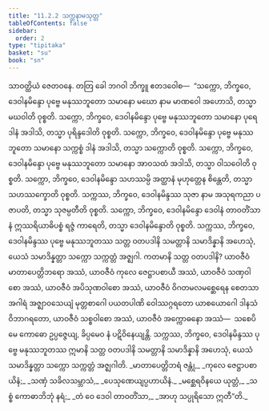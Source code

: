```yaml
---
title: "11.2.2 သက္ကနာမသုတ္တ"
tableOfContents: false
sidebar:
  order: 2
type: "tipitaka"
basket: "su"
book: "sn"
---
```



<DynamicBreadcrumb />

<Division number="258" book="sn" e="ch" v="18" p="318">

<Paragraph number="1615" book="sn">
သာဝတ္ထိယံ ဇေတဝနေ. တတြ ခေါ ဘဂဝါ ဘိက္ခူ ဧတဒဝေါစ—  “သက္ကော, ဘိက္ခဝေ, ဒေဝါနမိန္ဒော ပုဗ္ဗေ မနုဿဘူတော သမာနော မဃော နာမ မာဏဝေါ အဟောသိ, တသ္မာ မဃဝါတိ ဝုစ္စတိ.
</Paragraph>

<Paragraph number="1616" book="sn">
သက္ကော, ဘိက္ခဝေ, ဒေဝါနမိန္ဒော ပုဗ္ဗေ မနုဿဘူတော သမာနော ပုရေ ဒါနံ အဒါသိ, တသ္မာ ပုရိန္ဒဒေါတိ ဝုစ္စတိ.
</Paragraph>

<Paragraph number="1617" book="sn">
သက္ကော, ဘိက္ခဝေ, ဒေဝါနမိန္ဒော ပုဗ္ဗေ မနုဿဘူတော သမာနော သက္ကစ္စံ ဒါနံ အဒါသိ, တသ္မာ သက္ကောတိ ဝုစ္စတိ.
</Paragraph>

<Paragraph number="1618" book="sn">
သက္ကော, ဘိက္ခဝေ, ဒေဝါနမိန္ဒော ပုဗ္ဗေ မနုဿဘူတော သမာနော အာဝသထံ အဒါသိ, တသ္မာ ဝါသဝေါတိ ဝုစ္စတိ.
</Paragraph>

<Paragraph number="1619" book="sn">
သက္ကော, ဘိက္ခဝေ, ဒေဝါနမိန္ဒော သဟဿမ္ပိ အတ္ထာနံ မုဟုတ္တေန စိန္တေတိ, တသ္မာ သဟဿက္ခောတိ ဝုစ္စတိ.
</Paragraph>

<Paragraph number="1620" book="sn">
သက္ကဿ, ဘိက္ခဝေ, ဒေဝါနမိန္ဒဿ သုဇာ နာမ အသုရကညာ ပဇာပတိ, တသ္မာ သုဇမ္ပတီတိ ဝုစ္စတိ.
</Paragraph>

<Paragraph number="1621" book="sn">
သက္ကော, ဘိက္ခဝေ, ဒေဝါနမိန္ဒော ဒေဝါနံ တာဝတိံသာနံ ဣဿရိယာဓိပစ္စံ ရဇ္ဇံ ကာရေတိ, တသ္မာ ဒေဝါနမိန္ဒောတိ ဝုစ္စတိ.
</Paragraph>

<Paragraph number="1622" book="sn">
သက္ကဿ, ဘိက္ခဝေ, ဒေဝါနမိန္ဒဿ ပုဗ္ဗေ မနုဿဘူတဿ သတ္တ ဝတပဒါနိ သမတ္တာနိ သမာဒိန္နာနိ အဟေသုံ, ယေသံ သမာဒိန္နတ္တာ သက္ကော သက္ကတ္တံ အဇ္ဈဂါ. ကတမာနိ သတ္တ ဝတပဒါနိ? ယာဝဇီဝံ မာတာပေတ္တိဘရော အဿံ, ယာဝဇီဝံ ကုလေ ဇေဋ္ဌာပစာယီ အဿံ, ယာဝဇီဝံ သဏှဝါစော အဿံ, ယာဝဇီဝံ အပိသုဏဝါစော အဿံ, ယာဝဇီဝံ ဝိဂတမလမစ္ဆေရေန စေတသာ အဂါရံ အဇ္ဈာဝသေယျံ မုတ္တစာဂေါ ပယတပါဏိ ဝေါဿဂ္ဂရတော ယာစယောဂေါ ဒါနသံဝိဘာဂရတော, ယာဝဇီဝံ သစ္စဝါစော အဿံ, ယာဝဇီဝံ အက္ကောဓနော အဿံ—  သစေပိ မေ ကောဓော ဥပ္ပဇ္ဇေယျ, ခိပ္ပမေဝ နံ ပဋိဝိနေယျန္တိ. သက္ကဿ, ဘိက္ခဝေ, ဒေဝါနမိန္ဒဿ ပုဗ္ဗေ မနုဿဘူတဿ ဣမာနိ သတ္တ ဝတပဒါနိ သမတ္တာနိ သမာဒိန္နာနိ အဟေသုံ, ယေသံ သမာဒိန္နတ္တာ သက္ကော သက္ကတ္တံ အဇ္ဈဂါတိ.
</Paragraph>

<Paragraph number="1623" type="verses" book="sn">
_မာတာပေတ္တိဘရံ ဇန္တုံ,_  
_ကုလေ ဇေဋ္ဌာပစာယိနံ;_  
_သဏှံ သခိလသမ္ဘာသံ,_  
_ပေသုဏေယျပ္ပဟာယိနံ._  

</Paragraph>

<Paragraph number="1624" type="verses" book="sn">
_မစ္ဆေရဝိနယေ ယုတ္တံ,_  
_သစ္စံ ကောဓာဘိဘုံ နရံ;_  
_တံ ဝေ ဒေဝါ တာဝတိံသာ,_  
_အာဟု သပ္ပုရိသော ဣတီ”တိ._
</Paragraph>
</Division>